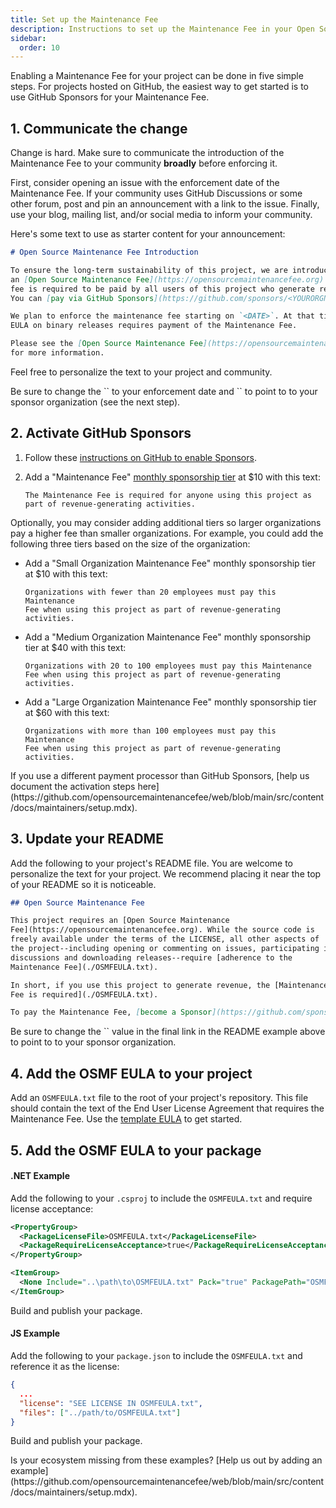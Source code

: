 ```yaml
---
title: Set up the Maintenance Fee
description: Instructions to set up the Maintenance Fee in your Open Souce project.
sidebar:
  order: 10
---
```



Enabling a Maintenance Fee for your project can be done in five simple steps. For projects hosted on GitHub, the easiest way to get started is to use GitHub Sponsors for your Maintenance Fee.


## 1. Communicate the change

Change is hard. Make sure to communicate the introduction of the Maintenance Fee to your community **broadly** before enforcing it.

First, consider opening an issue with the enforcement date of the Maintenance Fee. If your community uses GitHub Discussions or some other forum, post and pin an announcement with a link to the issue. Finally, use your blog, mailing list, and/or social media to inform your community.

Here's some text to use as starter content for your announcement:

```md
# Open Source Maintenance Fee Introduction

To ensure the long-term sustainability of this project, we are introducing 
an [Open Source Maintenance Fee](https://opensourcemaintenancefee.org). This 
fee is required to be paid by all users of this project who generate revenue. 
You can [pay via GitHub Sponsors](https://github.com/sponsors/<YOURORGNAME>).

We plan to enforce the maintenance fee starting on `<DATE>`. At that time, a 
EULA on binary releases requires payment of the Maintenance Fee.

Please see the [Open Source Maintenance Fee](https://opensourcemaintenancefee.org) 
for more information.
```

Feel free to personalize the text to your project and community.

<Aside type='caution' title='Update placeholders'>
Be sure to change the `<DATE>` to your enforcement date and `<YOURORGNAME>` to point to to your sponsor organization (see the next step).
</Aside>


## 2. Activate GitHub Sponsors

<Steps>

1. Follow these [instructions on GitHub to enable Sponsors][sponsors].

2. Add a "Maintenance Fee" [monthly sponsorship tier][tier] at $10 with this text:
   ```
   The Maintenance Fee is required for anyone using this project as 
   part of revenue-generating activities.
   ```
</Steps>

Optionally, you may consider adding additional tiers so larger organizations pay a higher fee than smaller organizations. For example, you could add the following three tiers based on the size of the organization:

* Add a "Small Organization Maintenance Fee" monthly sponsorship tier at $10 with this text:
  ```
  Organizations with fewer than 20 employees must pay this Maintenance 
  Fee when using this project as part of revenue-generating activities.
  ```

* Add a "Medium Organization Maintenance Fee" monthly sponsorship tier at $40 with this text:
  ```
  Organizations with 20 to 100 employees must pay this Maintenance 
  Fee when using this project as part of revenue-generating activities.
  ```

* Add a "Large Organization Maintenance Fee" monthly sponsorship tier at $60 with this text:
  ```
  Organizations with more than 100 employees must pay this Maintenance 
  Fee when using this project as part of revenue-generating activities.
  ```


<Aside type='tip' title='Maintainers'>
If you use a different payment processor than GitHub Sponsors, [help us document the activation steps here](https://github.com/opensourcemaintenancefee/web/blob/main/src/content/docs/maintainers/setup.mdx).
</Aside>


## 3. Update your README

Add the following to your project's README file. You are welcome to personalize the text for your project. We recommend placing it near the top of your README so it is noticeable.

```md
## Open Source Maintenance Fee

This project requires an [Open Source Maintenance 
Fee](https://opensourcemaintenancefee.org). While the source code is 
freely available under the terms of the LICENSE, all other aspects of 
the project--including opening or commenting on issues, participating in 
discussions and downloading releases--require [adherence to the 
Maintenance Fee](./OSMFEULA.txt).

In short, if you use this project to generate revenue, the [Maintenance 
Fee is required](./OSMFEULA.txt).

To pay the Maintenance Fee, [become a Sponsor](https://github.com/sponsors/<YOURORGNAME>).
```

<Aside type='caution' title='Update the Sponsor link'>
Be sure to change the `<YOURORGNAME>` value in the final link in the README example above to point to to your sponsor organization.
</Aside>


## 4. Add the OSMF EULA to your project

Add an `OSMFEULA.txt` file to the root of your project's repository. This file should contain the text of the End User License Agreement that requires the Maintenance Fee. Use the [template EULA](../eulas) to get started.


## 5. Add the OSMF EULA to your package

#### .NET Example

Add the following to your `.csproj` to include the `OSMFEULA.txt` and require license acceptance:

```xml
<PropertyGroup>
  <PackageLicenseFile>OSMFEULA.txt</PackageLicenseFile>
  <PackageRequireLicenseAcceptance>true</PackageRequireLicenseAcceptance>
</PropertyGroup>

<ItemGroup>
  <None Include="..\path\to\OSMFEULA.txt" Pack="true" PackagePath="OSMFEULA.txt"/>
</ItemGroup>
```

Build and publish your package.

#### JS Example

Add the following to your `package.json` to include the `OSMFEULA.txt` and reference it as the license:

```json
{
  ...
  "license": "SEE LICENSE IN OSMFEULA.txt",
  "files": ["../path/to/OSMFEULA.txt"]
}
```

Build and publish your package.

<Aside type='tip' title='Maintainers'>
Is your ecosystem missing from these examples? [Help us out by adding an example](https://github.com/opensourcemaintenancefee/web/blob/main/src/content/docs/maintainers/setup.mdx).
</Aside>


[sponsors]: https://docs.github.com/en/sponsors/receiving-sponsorships-through-github-sponsors
[tier]: https://docs.github.com/en/sponsors/receiving-sponsorships-through-github-sponsors/managing-your-sponsorship-tiers#adding-a-repository-to-a-sponsorship-tier
